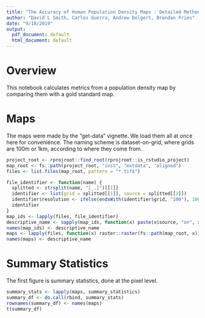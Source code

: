 ```yaml
---
title: "The Accuracy of Human Population Density Maps : Detailed Methods"
author: "David L Smith, Carlos Guerra, Andrew Dolgert, Brendan Fries"
date: "9/18/2019"
output:
  pdf_document: default
  html_document: default
---
```


# Overview

This notebook calculates metrics from a population density map
by comparing them with a gold standard map.

# Maps

The maps were made by the "get-data" vignette. We load them all
at once here for convenience. The naming scheme is dataset-on-grid,
where grids are 100m or 1km, according to where they come from.

```r
project_root <- rprojroot::find_root(rprojroot::is_rstudio_project)
map_root <- fs::path(project_root, "inst", "extdata", "aligned")
files <- list.files(map_root, pattern = "*.tif$")

file_identifier <- function(name) {
  splitted <- strsplit(name, "[_.]")[[1]]
  identifier <- list(grid = splitted[[1]], source = splitted[[2]])
  identifier$resolution <- ifelse(endsWith(identifier$grid, "100"), 100, 1000)
  identifier
}
map_ids <- lapply(files, file_identifier)
descriptive_name <- sapply(map_ids, function(x) paste(x$source, "on", x$grid))
names(map_ids) <- descriptive_name
maps <- lapply(files, function(x) raster::raster(fs::path(map_root, x)))
names(maps) <- descriptive_name
```

# Summary Statistics

The first figure is summary statistics, done at the pixel level.

```r
summary_stats <- lapply(maps, summary_statistics)
summary_df <- do.call(rbind, summary_stats)
rownames(summary_df) <- names(maps)
t(summary_df)
```

